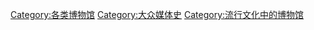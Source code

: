 [[Category:各类博物馆|Category:各类博物馆]]
[[Category:大众媒体史|Category:大众媒体史]]
[[Category:流行文化中的博物馆|Category:流行文化中的博物馆]]